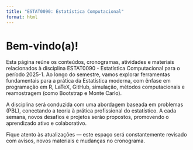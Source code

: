 ```yaml
---
title: "ESTAT0090: Estatística Computacional"
format: html
---
```


# Bem-vindo(a)!

Esta página reúne os conteúdos, cronogramas, atividades e materiais relacionados à disciplina ESTAT0090 - Estatística Computacional para o período 2025-1. Ao longo do semestre, vamos explorar ferramentas fundamentais para a prática da Estatística moderna, com ênfase em programação em R, LaTeX, GitHub, simulação, métodos computacionais e reamostragem (como Bootstrap e Monte Carlo).

A disciplina será conduzida com uma abordagem baseada em problemas (PBL), conectando a teoria à prática profissional do estatístico. A cada semana, novos desafios e projetos serão propostos, promovendo o aprendizado ativo e colaborativo.

Fique atento às atualizações — este espaço será constantemente revisado com avisos, novos materiais e mudanças no cronograma.
